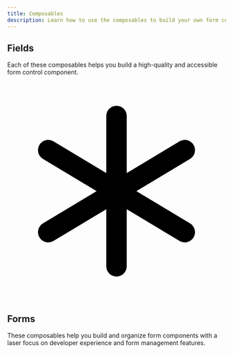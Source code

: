 ```yaml
---
title: Composables
description: Learn how to use the composables to build your own form controls.
---
```



## Fields

Each of these composables helps you build a high-quality and accessible form control component.

<div class="grid grid-cols-[repeat(auto-fit,minmax(200px,1fr))] gap-4">
  <PreviewCard
    client:idle
    title="Text Fields"
    description="Allows users to enter plain text."
    link="/guides/fields/text-fields/"
    src="/thumbs/text.mp4"
  />
  <PreviewCard
    client:idle
    title="Search Fields"
    description="Allows users to enter a search query, submit it, or clear it."
    link="/guides/fields/search-fields/"
    src="/thumbs/search.mp4"
  />
  <PreviewCard
    client:idle
    title="Number Fields"
    description="Allows users to enter, increment, or decrement a number value with formatting options."
    link="/guides/fields/number-fields/"
    src="/thumbs/number.mp4"
  />
  <PreviewCard
    client:idle
    title="Switches"
    description="Allows users to toggle between two states."
    link="/guides/fields/switches/"
    src="/thumbs/switch.mp4"
  />
  <PreviewCard
    client:idle
    title="Radio Buttons"
    description="Allows users to select a single item from a group of options."
    link="/guides/fields/radios/"
    src="/thumbs/radio.mp4"
  />
  <PreviewCard
    client:idle
    title="Checkboxes"
    description="Allows users to select one or more items from a group of options."
    link="/guides/fields/checkboxes/"
    src="/thumbs/checkboxes.mp4"
  />
  <PreviewCard
    client:idle
    title="Select Fields"
    description="Allows users to display a collapsible list of options that they can search and select one or more items from."
    link="/guides/fields/selects/"
    src="/thumbs/select.mp4"
  />
  <PreviewCard
    client:idle
    title="ComboBox Fields"
    description="Searchable Text Inputs with a dropdown list of options for quick selection."
    link="/guides/fields/comboboxes/"
    src="/thumbs/combobox.mp4"
  />
  <PreviewCard
    client:idle
    title="Sliders"
    description="Allows users to select one or more values from a range of values."
    link="/guides/fields/sliders/"
    src="/thumbs/slider.mp4"
  />
  <PreviewCard
    client:idle
    title="Calendars"
    description="Allows users to select a date from a calendar."
    link="/guides/fields/calendars/"
    src="/thumbs/calendar.mp4"
  />
  <PreviewCard
    client:idle
    title="Date Fields"
    description="Allows users to enter a date."
    link="/guides/fields/date-fields/"
    src="/thumbs/date.mp4"
  />
  <PreviewCard
    client:idle
    title="OTP Fields"
    description="Allows users to enter a one-time password."
    link="/guides/fields/otp-fields/"
    src="/thumbs/otp.mp4"
  />
  <PreviewCard
    client:idle
    title="Hidden Fields"
    description="Useful for tokens, IDs, and other values that are only relevant to the server."
    link="/guides/fields/hidden-fields/"
    src="/thumbs/hidden.mp4"
  />
  <PreviewCard
    client:idle
    title="Custom Fields"
    description="Useful for creating unconventional form controls, or wrapping 3rd party components."
    link="/guides/fields/custom-fields/"
    src="/thumbs/custom.mp4"
  >
    <div class="flex h-full w-full items-center justify-center bg-zinc-700">
      <svg
        xmlns="http://www.w3.org/2000/svg"
        class="size-20 fill-current text-emerald-500"
        viewBox="0 0 256 256"
      >
        <path d="M218.29,182.17a12,12,0,0,1-16.47,4.12L140,149.19V216a12,12,0,0,1-24,0V149.19l-61.82,37.1a12,12,0,1,1-12.35-20.58L104.68,128,41.83,90.29A12,12,0,1,1,54.18,69.71L116,106.81V40a12,12,0,0,1,24,0v66.81l61.82-37.1a12,12,0,1,1,12.35,20.58L151.32,128l62.85,37.71A12,12,0,0,1,218.29,182.17Z"></path>
      </svg>
    </div>
  </PreviewCard>
</div>

## Forms

These composables help you build and organize form components with a laser focus on developer experience and form management features.

<div class="grid grid-cols-[repeat(auto-fit,minmax(200px,1fr))] gap-4">
  <PreviewCard
    client:idle
    title="Forms"
    description="Allows users to validate and submit data to the server."
    link="/guides/forms/"
    src="/thumbs/form.mp4"
  />
  <PreviewCard
    client:idle
    title="Form Groups"
    description="Allows users to group related fields together."
    link="/guides/forms/form-groups/"
    src="/thumbs/form-group.mp4"
  />
  <PreviewCard
    client:idle
    title="Form Repeaters"
    description="Allows users to group related fields together."
    link="/guides/forms/form-repeater/"
    src="/thumbs/form-repeater.mp4"
  />
</div>
